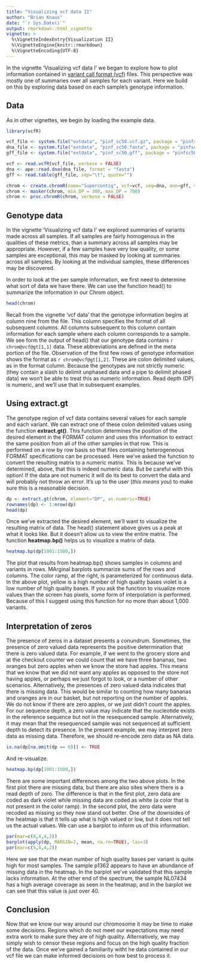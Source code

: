 ```yaml
---
title: "Visualizing vcf data II"
author: "Brian Knaus"
date: "`r Sys.Date()`"
output: rmarkdown::html_vignette
vignette: >
  %\VignetteIndexEntry{Visualization II}
  %\VignetteEngine{knitr::rmarkdown}
  %\VignetteEncoding{UTF-8}
---
```



In the vignette 'Visualizing vcf data I' we began to explore how to plot information contained in [variant call format (vcf)](http://samtools.github.io/hts-specs/ "vcf format at hts-specs") files.
This perspective was mostly one of summaries over all samples for each variant.
Here we build on this by exploring data based on each sample's genotype information.


## Data


As in other vignettes, we begin by loading the example data.



```r
library(vcfR)

vcf_file <- system.file("extdata", "pinf_sc50.vcf.gz", package = "pinfsc50")
dna_file <- system.file("extdata", "pinf_sc50.fasta", package = "pinfsc50")
gff_file <- system.file("extdata", "pinf_sc50.gff", package = "pinfsc50")

vcf <- read.vcfR(vcf_file, verbose = FALSE)
dna <- ape::read.dna(dna_file, format = "fasta")
gff <- read.table(gff_file, sep="\t", quote="")

chrom <- create.chromR(name="Supercontig", vcf=vcf, seq=dna, ann=gff, verbose=FALSE)
chrom <- masker(chrom, min_DP = 300, max_DP = 700)
chrom <- proc.chromR(chrom, verbose = FALSE)

```



## Genotype data

In the vignette 'Visualizing vcf data I' we explored summaries of variants made across all samples.
If all samples are fairly homogenous in the qualities of these metrics, than a summary across all samples may be appropriate.
However, if a few samples have very low quality, or some samples are exceptional, this may be masked by looking at summaries across all samples.
By looking at the individual samples, these differences may be discovered.



In order to look at the per sample information, we first need to determine what sort of data we have there.
We can use the function head() to summarize the information in our Chrom object.


```r
head(chrom)
```



Recall from the vignette 'vcf data' that the genotype information begins at column nine from the file.
This column specifies the format of all subsequent columns.
All columns subsequent to this column contain information for each sample where each column corresponds to a sample.
We see form the output of head() that our genotype data contains `r chrom@vcf@gt[1,1]` data.
These abbreviations are defined in the meta portion of the file.
Observation of the first few rows of genotype information shows the format as `r chrom@vcf@gt[1,2]`.
These are colon delimited values, as in the format column.
Because the genotypes are not strictly numeric (they contain a slash to delimit unphased data and a pipe to delimit phased data) we won't be able to treat this as numeric information.
Read depth (DP) is numeric, and we'll use that in subsequent examples.


## Using extract.gt


The genotype region of vcf data contains several values for each sample and each variant.
We can extract one of these colon delimited values using the function **extract.gt()**.
This function determines the position of the desired element in the FORMAT column and uses this information to extract the same position from all of the other samples in that row.
This is performed on a row by row basis so that files containing heterogeneous FORMAT specifications can be processed.
Here we've asked the function to convert the resulting matrix to a numeric matrix.
This is because we've determined, above, that this is indeed numeric data.
But be careful with this option!
If the data are not numeric it will do its best to convert the data and will probably not throw an error.
It's up to the user (*this means you*) to make sure this is a reasonable decision.


```r
dp <- extract.gt(chrom, element="DP", as.numeric=TRUE)
rownames(dp) <- 1:nrow(dp)
head(dp)
```


Once we've extracted the desired element, we'll want to visualize the resulting matrix of data.
The head() statement above gives us a peak at what it looks like.
But it doesn't allow us to view the entire matrix.
The function **heatmap.bp()** helps us to visualize a matrix of data.


```r
heatmap.bp(dp[1001:1500,])
```


The plot that results from heatmap.bp() shows samples in columns and variants in rows.
MArginal barplots summarize sums of the rows and columns.
The color ramp, at the right, is parameterized for continuous data.
In the above plot, yellow is a high number of high quality bases violet is a low number of high quality bases.
If you ask the function to visualize more values than the screen has pixels, some form of interpolation is performed.
Because of this I suggest using this function for no more than about 1,000 variants.



## Interpretation of zeros


The presence of zeros in a dataset presents a conundrum.
Sometimes, the presence of zero valued data represents the positive determination that there is zero valued data.
For example, if we went to the grocery store and at the checkout counter we could count that we have three bananas, two oranges but zero apples when we know the store had apples.
This means that we know that we did not want any apples as opposed to the store not having apples, or perhaps we just forgot to look, or a number of other scenarios.
Alternatively, the presences of zero valued data indicates that there is missing data.
This would be similar to counting how many bananas and oranges are in our basket, but not reporting on the number of apples.
We do not know if there are zero apples, or we just didn't count the apples.
For our sequence depth, a zero value may indicate that the nucleotide exists in the reference sequence but not in the resequenced sample.
Alternatively, it may mean that the resequenced sample was not sequenced at sufficient depth to detect its presence.
In the present example, we may interpret zero data as missing data.
Therefore, we should re-encode zero data as NA data.


```r
is.na(dp[na.omit(dp == 0)]) <- TRUE
```


And re-visualize.


```r
heatmap.bp(dp[1001:1500,])
```


There are some important differences among the two above plots.
In the first plot there are missing data, but there are also sites where there is a read depth of zero.
The difference is that in the first plot, zero data are coded as dark violet while missing data are coded as white (a color that is not present in the color ramp).
In the second plot, the zero data were recoded as missing so they now stand out better.
One of the downsides of the heatmap is that it tells up what is high valued or low, but it does not tell us the actual values.
We can use a barplot to inform us of this information.


```r
par(mar=c(8,4,4,2))
barplot(apply(dp, MARGIN=2, mean, na.rm=TRUE), las=3)
par(mar=c(5,4,4,2))
```


Here we see that the mean number of high quality bases per variant is quite high for most samples.
The sample p1362 appears to have an abundance of missing data in the heatmap.
In the barplot we've validated that this sample lacks information.
At the other end of the spectrum, the sample NL07434 has a high average coverage as seen in the heatmap, and in the barplot we can see that this value is just over 40.



## Conclusion


Now that we know our way around our chromosome it may be time to make some decisions.
Regions which do not meet our expectations may need extra work to make sure they are of high quality.
Alternatively, we may simply wish to censor these regions and focus on the high quality fraction of the data.
Once we've gained a familiarity witht he data contained in our vcf file we can make informed decisions on how best to process it.




